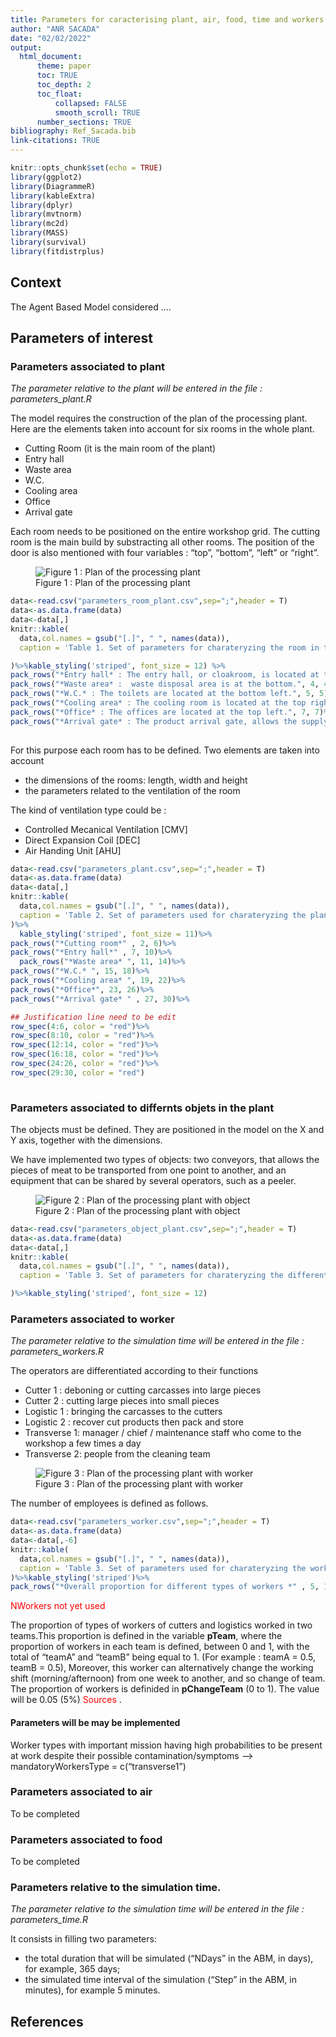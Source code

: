 ```yaml
---
title: Parameters for caracterising plant, air, food, time and workers in meat facilities
author: "ANR SACADA"
date: "02/02/2022"
output:
  html_document:
      theme: paper
      toc: TRUE
      toc_depth: 2
      toc_float:
          collapsed: FALSE
          smooth_scroll: TRUE
      number_sections: TRUE    
bibliography: Ref_Sacada.bib
link-citations: TRUE
---
```


```r
knitr::opts_chunk$set(echo = TRUE)
library(ggplot2)
library(DiagrammeR)
library(kableExtra)
library(dplyr)
library(mvtnorm)
library(mc2d)
library(MASS)
library(survival)
library(fitdistrplus)
```

## Context

The Agent Based Model considered ....

## Parameters of interest 

### Parameters associated to plant
*The parameter relative to the plant will be entered in the file : parameters_plant.R*

The model requires the construction of the plan of the processing plant. 
Here are the elements taken into account for six rooms in the whole plant. 

+ Cutting Room (it is the main room of the plant) 
+ Entry hall
+ Waste area
+ W.C.
+ Cooling area
+ Office
+ Arrival gate


Each room needs to be positioned on the entire workshop grid. The cutting room is the main build by substracting all other rooms. 
The position of the door is also mentioned with four variables : "top", "bottom", "left" or "right".

![Figure 1 : Plan of the processing plant](images/map_of_plant.png)

```r
data<-read.csv("parameters_room_plant.csv",sep=";",header = T)
data<-as.data.frame(data)
data<-data[,]
knitr::kable(
  data,col.names = gsub("[.]", " ", names(data)),
  caption = 'Table 1. Set of parameters for charateryzing the room in the plant. The cutting room is built by subtracting the other room'

)%>%kable_styling('striped', font_size = 12) %>%
pack_rows("*Entry hall* : The entry hall, or cloakroom, is located at the bottom left and allows the arrival of workers.", 3, 3)%>%
pack_rows("*Waste area* :  waste disposal area is at the bottom.", 4, 4)%>%
pack_rows("*W.C.* : The toilets are located at the bottom left.", 5, 5)%>%
pack_rows("*Cooling area* : The cooling room is located at the top right.", 6, 6)%>%
pack_rows("*Office* : The offices are located at the top left.", 7, 7)%>%
pack_rows("*Arrival gate* : The product arrival gate, allows the supply of products, is located in the middle of the left" , 8, 8)
  
```


For this purpose each room has to be defined. Two elements are taken into account 

- the dimensions of the rooms: length, width and height 
- the parameters related to the ventilation of the room


The kind of ventilation type could be : 

- Controlled Mecanical Ventilation [CMV]
- Direct Expansion Coil [DEC]
- Air Handing Unit [AHU]


```r
data<-read.csv("parameters_plant.csv",sep=";",header = T)
data<-as.data.frame(data)
data<-data[,]
knitr::kable(
  data,col.names = gsub("[.]", " ", names(data)),
  caption = 'Table 2. Set of parameters used for charateryzing the plant.'
)%>%
  kable_styling('striped', font_size = 11)%>%
pack_rows("*Cutting room*" , 2, 6)%>%
pack_rows("*Entry hall*" , 7, 10)%>%
  pack_rows("*Waste area* ", 11, 14)%>%
pack_rows("*W.C.* ", 15, 18)%>%
pack_rows("*Cooling area* ", 19, 22)%>%
pack_rows("*Office*", 23, 26)%>%
pack_rows("*Arrival gate* " , 27, 30)%>%

## Justification line need to be edit
row_spec(4:6, color = "red")%>%
row_spec(8:10, color = "red")%>%
row_spec(12:14, color = "red")%>%
row_spec(16:18, color = "red")%>%
row_spec(24:26, color = "red")%>%
row_spec(29:30, color = "red")
     
```



### Parameters associated to differnts objets in the plant 

The objects must be defined. They are positioned in the model on the X and Y axis, together with the dimensions. 

We have implemented two types of objects: two conveyors, that allows the pieces of meat to be transported from one point to another, and an equipment that can be shared by several operators, such as a peeler. 

![Figure 2 : Plan of the processing plant with object](images/map_of_plant_object.png)

```r
data<-read.csv("parameters_object_plant.csv",sep=";",header = T)
data<-as.data.frame(data)
data<-data[,]
knitr::kable(
  data,col.names = gsub("[.]", " ", names(data)),
  caption = 'Table 3. Set of parameters for charateryzing the different object in the plant. '

)%>%kable_styling('striped', font_size = 12) 

```


### Parameters associated to worker

*The parameter relative to the simulation time will be entered in the file :  parameters_workers.R*

The operators are differentiated according to their functions

- Cutter 1 : deboning or cutting carcasses into large pieces 
- Cutter 2 : cutting large pieces into small pieces 
- Logistic 1 : bringing the carcasses to the cutters 
- Logistic 2 : recover cut products then pack and store
- Transverse 1: manager / chief / maintenance staff who come to the workshop a few times a day
- Transverse 2: people from the cleaning team

![Figure 3 : Plan of the processing plant with worker](images/map_of_plant_obj_worker.png)

The number of employees is defined as follows. 

```r
data<-read.csv("parameters_worker.csv",sep=";",header = T)
data<-as.data.frame(data)
data<-data[,-6]
knitr::kable(
  data,col.names = gsub("[.]", " ", names(data)),
  caption = 'Table 3. Set of parameters used for charateryzing the worker of the plant.'
)%>%kable_styling('striped')%>%
pack_rows("*Overall proportion for different types of workers *" , 5, 10)

```

<span style="color:red">NWorkers not yet used</span>

The proportion of types of workers of cutters and logistics worked in two teams.This proportion is defined in the variable **pTeam**, where the proportion of workers in each team is defined, between 0 and 1, with the total of "teamA" and "teamB" being equal to 1. (For example : teamA = 0.5, teamB = 0.5),
Moreover, this worker can alternatively change the working shift (morning/afternoon) from one week to another, and so change of team. The proportion of workers is definided in **pChangeTeam** (0 to 1). The value will be 0.05 (5%) <span style="color:red"> Sources </span>.



#### Parameters will be may be implemented

Worker types with important mission having high probabilities to be present at work despite their possible contamination/symptoms
--> mandatoryWorkersType = c("transverse1")

### Parameters associated to air
To be completed
<!-- # ```{r table of air parameter, echo=FALSE} -->
<!-- # data<-read.csv("parameters_air.csv",sep=";",header = T) -->
<!-- # data<-as.data.frame(data) -->
<!-- # data<-data[,-6] -->
<!-- # knitr::kable( -->
<!-- #   data,col.names = gsub("[.]", " ", names(data)), -->
<!-- #   caption = 'Table 4. Set of parameters used for charateryzing air in the meat plant.' -->
<!-- # )%>%kable_styling('striped', font_size = 10) -->
<!-- #  -->
<!-- # ``` -->

### Parameters associated to food
To be completed
<!-- # ```{r table of food parameter, echo=FALSE} -->
<!-- # data<-read.csv("parameters_food.csv",sep=";",header = T) -->
<!-- # data<-as.data.frame(data) -->
<!-- # data<-data[,-6] -->
<!-- # knitr::kable( -->
<!-- #   data,col.names = gsub("[.]", " ", names(data)), -->
<!-- #   caption = 'Table 5. Set of parameters used for charateryzing food in the meat plant.' -->
<!-- # )%>%kable_styling('striped', font_size = 10) -->
<!-- #  -->
<!-- # ``` -->


### Parameters relative to the simulation time. 

*The parameter relative to the simulation time will be entered in the file :  parameters_time.R*

It consists in filling two parameters: 

- the total duration that will be simulated ("NDays" in the ABM, in days), for example, 365 days; 
- the simulated time interval of the simulation ("Step" in the ABM, in minutes), for example 5 minutes.



## References
